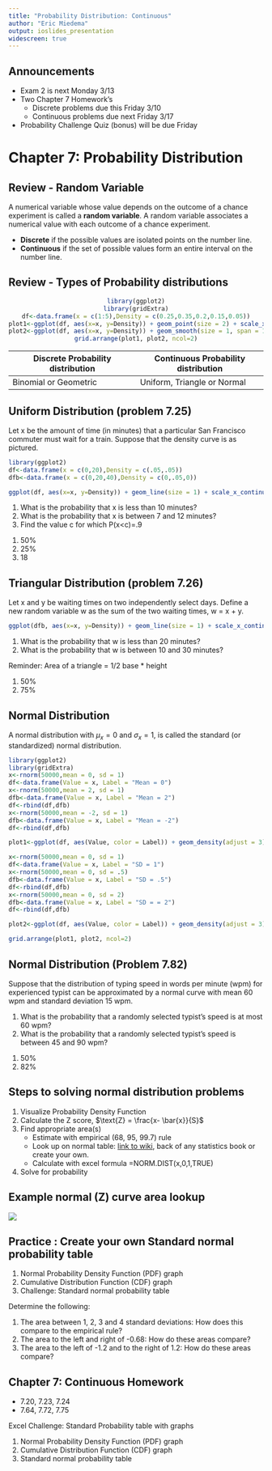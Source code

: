 ```yaml
---
title: "Probability Distribution: Continuous"
author: "Eric Miedema"
output: ioslides_presentation
widescreen: true
---
```


## Announcements  

* Exam 2 is next Monday 3/13
* Two Chapter 7 Homework's
    + Discrete problems due this Friday 3/10
    + Continuous problems due next Friday 3/17
* Probability Challenge Quiz (bonus) will be due Friday

# Chapter 7: Probability Distribution

## Review - Random Variable

A numerical variable whose value depends on the outcome of a chance experiment is called a **random variable**. A random variable associates a numerical value with each outcome of a chance experiment.

* **Discrete** if the possible values are isolated points on the number line. 
* **Continuous** if the set of possible values form an entire interval on the number line.

## Review - Types of Probability distributions

<center>
```r
library(ggplot2)
library(gridExtra)
df<-data.frame(x = c(1:5),Density = c(0.25,0.35,0.2,0.15,0.05))
plot1<-ggplot(df, aes(x=x, y=Density)) + geom_point(size = 2) + scale_x_continuous(limits = c(0,6),name = "x - baristas") + scale_y_continuous(limits = c(0,.5)) + labs(title = "Discrete Probability")
plot2<-ggplot(df, aes(x=x, y=Density)) + geom_smooth(size = 1, span = 1) + scale_x_continuous(limits = c(0,6),name = "x - avg baristas") + scale_y_continuous(limits = c(0,.5)) + labs(title = "Continuous Probability")
grid.arrange(plot1, plot2, ncol=2)
```
</center>  

Discrete Probability distribution | Continuous Probability distribution |
------------- | ------------- |
Binomial or Geometric | Uniform, Triangle or Normal 

## Uniform Distribution (problem 7.25) {.smaller}

Let x be the amount of time (in minutes) that a particular San Francisco commuter must wait for a train.  Suppose that the density curve is as pictured.

```r
library(ggplot2)
df<-data.frame(x = c(0,20),Density = c(.05,.05))
dfb<-data.frame(x = c(0,20,40),Density = c(0,.05,0))
```
<center>
```r
ggplot(df, aes(x=x, y=Density)) + geom_line(size = 1) + scale_x_continuous(limits = c(0,25),name = "x - minutes") + scale_y_continuous(limits = c(0,.15))
```
</center>

1. What is the probability that x is less than 10 minutes?
2. What is the probability that x is between 7 and 12 minutes?
3. Find the value c for which P(x<c)=.9

<div class="notes">
1. 50%
2. 25%
3. 18
</div>

## Triangular Distribution (problem 7.26) {.smaller}

Let x and y be waiting times on two independently select days.  Define a new random variable w as the sum of the two waiting times, w = x + y. 

<center>
```r
ggplot(dfb, aes(x=x, y=Density)) + geom_line(size = 1) + scale_x_continuous(limits = c(0,50),name = "w - minutes") + scale_y_continuous(limits = c(0,.15))
```
</center>

1. What is the probability that w is less than 20 minutes?
2. What is the probability that w is between 10 and 30 minutes?  

Reminder: Area of a triangle = 1/2 base * height

<div class="notes">
1. 50%
2. 75%
</div>

## Normal Distribution  

A normal distribution with  $\mu_x = 0$ and $\sigma_x = 1$, is called the standard (or standardized) normal distribution.

```r
library(ggplot2)
library(gridExtra)
x<-rnorm(50000,mean = 0, sd = 1)
df<-data.frame(Value = x, Label = "Mean = 0")
x<-rnorm(50000,mean = 2, sd = 1)
dfb<-data.frame(Value = x, Label = "Mean = 2")
df<-rbind(df,dfb)
x<-rnorm(50000,mean = -2, sd = 1)
dfb<-data.frame(Value = x, Label = "Mean = -2")
df<-rbind(df,dfb)

plot1<-ggplot(df, aes(Value, color = Label)) + geom_density(adjust = 3) + labs(title = 'Mean Change')

x<-rnorm(50000,mean = 0, sd = 1)
df<-data.frame(Value = x, Label = "SD = 1")
x<-rnorm(50000,mean = 0, sd = .5)
dfb<-data.frame(Value = x, Label = "SD = .5")
df<-rbind(df,dfb)
x<-rnorm(50000,mean = 0, sd = 2)
dfb<-data.frame(Value = x, Label = "SD = = 2")
df<-rbind(df,dfb)

plot2<-ggplot(df, aes(Value, color = Label)) + geom_density(adjust = 3) + labs(title = 'Standard Deviation Change')

grid.arrange(plot1, plot2, ncol=2)
```

## Normal Distribution (Problem 7.82)

Suppose that the distribution of typing speed in words per minute (wpm) for experienced typist can be approximated by a normal curve with mean 60 wpm and standard deviation 15 wpm.

1.  What is the probability that a randomly selected typist's speed is at most 60 wpm?
2.  What is the probability that a randomly selected typist's speed is between 45 and 90 wpm?

<div class="notes">
1. 50%
2. 82%
</div>

## Steps to solving normal distribution problems

1.  Visualize Probability Density Function
2.  Calculate the Z score, $\text{Z} = \frac{x- \bar{x}}{S}$
3.  Find appropriate area(s)
    +  Estimate with empirical (68, 95, 99.7) rule
    +  Look up on normal table: [link to wiki](https://en.wikipedia.org/wiki/Standard_normal_table), back of any statistics book or create your own.
    +  Calculate with excel formula =NORM.DIST(x,0,1,TRUE)
4.  Solve for probability

## Example normal (Z) curve area lookup

![](Pictures/z_example.png)


## Practice : Create your own Standard normal probability table

1. Normal Probability Density Function (PDF) graph
2. Cumulative Distribution Function (CDF) graph
3. Challenge: Standard normal probability table  

Determine the following:  

1.  The area between 1, 2, 3 and 4 standard deviations:  How does this compare to the empirical rule?
2.  The area to the left and right of -0.68:  How do these areas compare?
3.  The area to the left of -1.2 and to the right of 1.2:  How do these areas compare?

## Chapter 7: Continuous Homework

* 7.20, 7.23, 7.24
* 7.64, 7.72, 7.75 

Excel Challenge: Standard Probability table with graphs

1. Normal Probability Density Function (PDF) graph
2. Cumulative Distribution Function (CDF) graph
3. Standard normal probability table